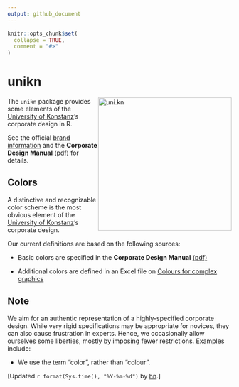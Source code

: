 ```yaml
---
output: github_document
---
```


<!-- README.md is generated from README.Rmd. Please edit THIS file. -->

```r
knitr::opts_chunk$set(
  collapse = TRUE,
  comment = "#>"
)
```

# unikn

<!-- uni.kn logo and link: -->  
<!-- ![](./inst/pix/logo.svg) --> 
<a href="https://www.uni.kn/">
<img src = "./inst/pix/logo.svg" alt = "uni.kn" style = "width: 300px; float: right; border:25;"/>
</a>

The `unikn` package provides some elements of the [University of Konstanz](https://www.uni-konstanz.de/)'s corporate design in R.

See the official [brand information](https://www.uni-konstanz.de/en/university/news-and-media/create-online-and-print-media/corporate-design/) and the 
**Corporate Design Manual** [(pdf)](https://www.uni-konstanz.de/typo3temp/secure_downloads/57014/0/0143c03b80bd1fa99843c8f8686f806305928078/UKN_CD_Manual_150921.pdf) for details. 


## Colors

A distinctive and recognizable color scheme is the most obvious element of the [University of Konstanz](https://www.uni-konstanz.de/)'s corporate design.

Our current definitions are based on the following sources:

- Basic colors are specified in the **Corporate Design Manual** [(pdf)](https://www.uni-konstanz.de/typo3temp/secure_downloads/57014/0/0143c03b80bd1fa99843c8f8686f806305928078/UKN_CD_Manual_150921.pdf)

- Additional colors are defined in an Excel file on [Colours for complex graphics](https://www.uni-konstanz.de/en/university/news-and-media/create-online-and-print-media/corporate-design/colours-for-complex-graphics/)


## Note

We aim for an authentic representation of a highly-specified corporate design. While very rigid specifications may be appropriate for novices, they can also cause frustration in experts. Hence, we occasionally allow ourselves some liberties, mostly by imposing fewer restrictions. Examples include: 

- We use the term "color", rather than "colour".


<!-- Update: -->

[Updated `r format(Sys.time(), "%Y-%m-%d")` by [hn](https://neth.de).]  

<!-- eof. -->